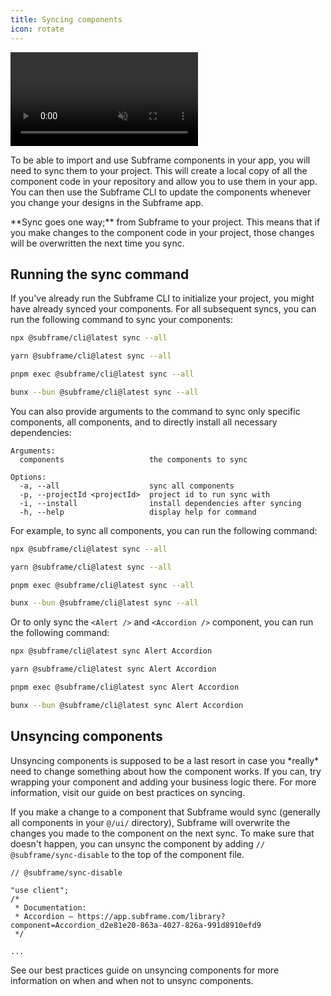 ```yaml
---
title: Syncing components
icon: rotate
---
```


<video
  autoPlay
  muted
  loop
  playsInline
  controls
  className="w-full"
  src="/images/developing-with-subframe/basics/syncing-components/sync-components.webm"
/>

To be able to import and use Subframe components in your app, you will need to sync them to your project. This will create a local copy of all the component code in your repository and allow you to use them in your app. You can then use the Subframe CLI to update the components whenever you change your designs in the Subframe app.

<Note>
  **Sync goes one way;** from Subframe to your project. This means that if you make changes to the component code in
  your project, those changes will be overwritten the next time you sync.
</Note>

## Running the sync command

If you've already run the Subframe CLI to initialize your project, you might have already synced your components.
For all subsequent syncs, you can run the following command to sync your components:

<CodeGroup>

  ```bash npm
  npx @subframe/cli@latest sync --all
  ```
  ```bash yarn
  yarn @subframe/cli@latest sync --all
  ```
  ```bash pnpm
  pnpm exec @subframe/cli@latest sync --all
  ```
  ```bash bun
  bunx --bun @subframe/cli@latest sync --all
  ```

</CodeGroup>

You can also provide arguments to the command to sync only specific components, all components, and to directly install all necessary dependencies:

```
Arguments:
  components                   the components to sync

Options:
  -a, --all                    sync all components
  -p, --projectId <projectId>  project id to run sync with
  -i, --install                install dependencies after syncing
  -h, --help                   display help for command
```

For example, to sync all components, you can run the following command:

<CodeGroup>

  ```bash npm
  npx @subframe/cli@latest sync --all
  ```
  ```bash yarn
  yarn @subframe/cli@latest sync --all
  ```
  ```bash pnpm
  pnpm exec @subframe/cli@latest sync --all
  ```
  ```bash bun
  bunx --bun @subframe/cli@latest sync --all
  ```

</CodeGroup>

Or to only sync the `<Alert />` and `<Accordion />` component, you can run the following command:

<CodeGroup>

  ```bash npm
  npx @subframe/cli@latest sync Alert Accordion
  ```
  ```bash yarn
  yarn @subframe/cli@latest sync Alert Accordion
  ```
  ```bash pnpm
  pnpm exec @subframe/cli@latest sync Alert Accordion
  ```
  ```bash bun
  bunx --bun @subframe/cli@latest sync Alert Accordion
  ```

</CodeGroup>

## Unsyncing components

<Warning>
  Unsyncing components is supposed to be a last resort in case you *really* need to change something about how the
  component works. If you can, try wrapping your component and adding your business logic there. For more information,
  visit our guide on best practices on syncing.
</Warning>

If you make a change to a component that Subframe would sync (generally all components in your `@/ui/` directory), Subframe will overwrite the changes you made to the component on the next sync. To make sure that doesn't happen, you can unsync the component by adding `// @subframe/sync-disable` to the top of the component file.

```tsx src/ui/Accordion.tsx {1}
// @subframe/sync-disable

"use client";
/*
 * Documentation:
 * Accordion — https://app.subframe.com/library?component=Accordion_d2e81e20-863a-4027-826a-991d8910efd9
 */

...
```

See our best practices guide on unsyncing components for more information on when and when not to unsync components.
